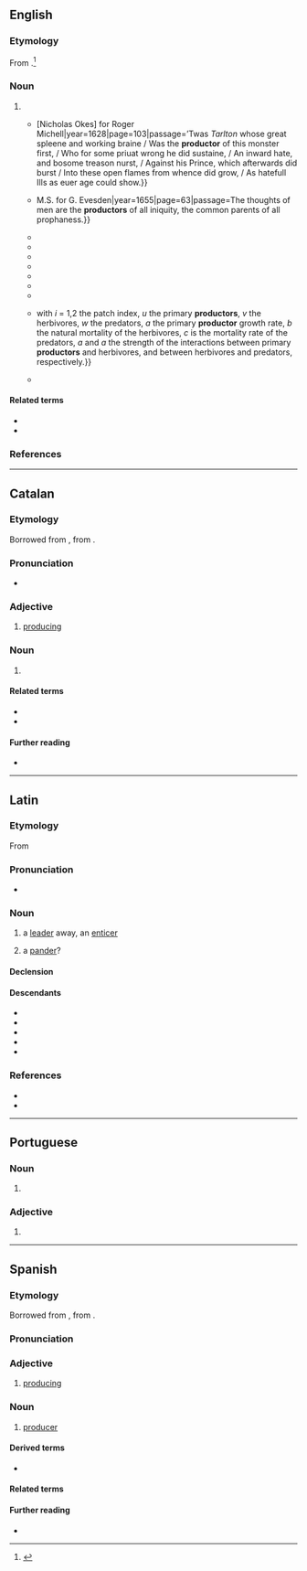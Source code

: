 ==English==

===Etymology===
From {{suffix|en|product|or}}.<ref>{{R:Merriam-Webster Online}}</ref>

===Noun===
{{en-noun}}

# {{synonym of|en|producer}}
#* {{quote-book|en|author=&#91;{{w|Francis Hubert}}&#93;|title=The Deplorable Life and Death of Edward the Second, King of England Together with the Downefall of the Two Vnfortunate Fauorits, Gauestone and Spencer. Storied in an Excellent Poëm.|location=London|publisher={{...|Printed [by]}}[Nicholas Okes] for Roger Michell|year=1628|page=103|passage=’Twas ''Tarlton'' whose great spleene and working braine / Was the '''productor''' of this monster first, / Who for some priuat wrong he did sustaine, / An inward hate, and bosome treason nurst, / Against his Prince, which afterwards did burst / Into these open flames from whence did grow, / As hatefull Ills as euer age could show.}}
#* {{quote-book|en|author=John Bisco|title=The Grand Triall of True Conversion. Or, Sanctifying Grace Appearing and Acting First and Chiefly in the Thoughts.: A Treatise Wherein These Two Mysteries Are Opened.{{nb...|1. The Mystery of Iniquity Working in Mans Thoughts by Corrupt Nature. II. The Mystery of Holiness Working in the Thoughts of Sanctified Persons. Together with Precious Preservatives Against Evill Thoughts.}}|location=London|publisher={{...|Printed by}}M.S. for G. Evesden|year=1655|page=63|passage=The thoughts of men are the '''productors''' of all iniquity, the common parents of all prophaness.}}
#* {{quote-book|en|author=a Merchant|title=A Discourse of the Duties on Merchandize, More Particularly That on Sugars, Occasionally Offer’d, in Answer to a Pamphlet, Intituled, The Groans of the Plantations, &c.{{nb...|Exposing the Weakness of the Said Pamphlet, and Plainly Demonstrating, That the Taking off the Imposition on Sugars Would Not Be One Farthing Advantage to the Plantations, and yet Take Away Yearly a Great Sum from Their Majesties Present Revenue. Also, Shewing How the Last Imposition on Sugars Did Truly Affect that Trade, and How the Same Might Yet Be Advanc’d, to the Greater Benefit Both of This Kingdom and the Plantations. Also, How Certain Regulations Might Be Made, for the Better Accommodating the Duties on Merchandize, Both to the Advantage of Trade and the Revenue.}}|location=London|year=1695|page=22|passage=For the firſt then I offer this Argument, That if thoſe Impoſitions we lay upon Foreign Commodities, do not leſſen their Importation, Expence, or Demand here, their Prices alſo Advancing proportionably, then the Impoſition doth not affect the '''Productors''', but the Expenders: But we find that those Merchandizes Imported, are not leſſened in their Importation, Expence, or Demand, and have not failed to reach a proportionable Advance; therefore ’tis plain, that ſuch Impositions lie wholly on the Expenders, and do not affect the '''Productors'''.}}
#* {{quote-journal|en|title=Charltoniana. On Love.|journal=The Washingtonian|url=https://www.newspapers.com/newspage/489834356/|volume=II|issue=65|location=Windsor, Vt.|date=14 October 1811|passage=But, although {{smc|love}} may be the original '''productor''' of many co-existent passions, these arise from subsequent causes, and are never to be considered as other than collateral effects, which a peculiarity of circumstances alone can produce, and which a fortuitous change may increase or annul.}}
#* {{quote-journal|en|title=Romford Agricultural Association|journal=The Essex Standard; and Colchester, Chelmsford, Maldon, Harwich Manningtree, Witham, Halsted, Braintree, Romford, Sudbury, Hedingham, Coggeshall, Bishop’s-Stortford, Dunmow, Saffron-Walden, Southend, and General County Advertiser|url=https://www.newspapers.com/newspage/396558849/|issue=261|location=Colchester|publisher=John Taylor, Jun.; Chelmsford: Henry Thomas Biddell|date=1 January 1836|passage=This somewhat paradoxical circumstance—and all the farmers expenses were shown to be strictly analogous, was fully accounted for by the taxes on the articles consumed by all workmen and labourers from the mines to the farm-yard; including, of necessity, the '''productors''' of the tools which their workmen employ.}}
#* {{quote-journal|en|journal=Proceedings of the Annual Sessions of the National Fraternal Congress|year=1903|page=174|passage=Apart from meals, it is a destroyer of arteries and a '''productor''' of sclerosis of the connective tissues throughout the body.}}
#* {{quote-journal|en|journal=Hearings Before a Subcommittee of the Committee on Banking and Currency, United States Senate, Eighty-First Congress, First Session on S. 138, S. 685, S. 686, S. 709, S. 712, S. 724, and S. 757, Bills Pertaining to General House Legislation|location=Washington, D.C.|publisher=[[w:United States Government Publishing Office|United States Government Printing Office]]|year=1949|page=588|passage=Senator {{smc|Cain}}. You are just going further than the President in that every phase of human endeavor where a particular need cannot be filled, that is, if the private '''productors''' do not volunteer, you think the Government should undertake that function?}}
#* {{quote-book|en|author=Joseph H. Young|title=Morphology of the White Shrimp Penaeus setiferus (Linnaeus 1758)|series=Fishery Bulletin|location=Washington, D.C.|publisher=[[w:United States Government Publishing Office|United States Government Printing Office]]|year=1959|page=80|passage=The propodite '''productors''' in ''Penaeus'' are homologous with the propodite '''productor''' in ''Astacus'', ''Pandalus'', and ''Callinectes''.}}
#* {{quote-journal|en|journal=Annali di botanica|year=1994|page=69|passage=This work is used in biosynthesis and somehow transforms the '''productors'''; from these, organic matter is transferred to respiratory systems (both in autotrophic or eterotrophic organisms).}}
#* {{quote-book|en|author=Bernard Cazelles|author2=Lewi Stone|author3=Gérard Boudjema|chapter=Phase Synchrony induced by Environmental Perturbations in Chaotic Populations|editor=Vincenzo Capasso|title=Mathematical Modelling & Computing in Biology and Medicine: 5th ESMTB Conference 2002|year=2003|page=263|passage={{...}}with ''i'' = 1,2 the patch index, ''u'' the primary '''productors''', ''v'' the herbivores, ''w'' the predators, ''a'' the primary '''productor''' growth rate, ''b{{sub|i}}'' the natural mortality of the herbivores, ''c'' is the mortality rate of the predators, ''a''{{sub|1}} and ''a''{{sub|2}} the strength of the interactions between primary '''productors''' and herbivores, and between herbivores and predators, respectively.}}
#* {{quote-book|en|author=Aleksandra Šmitran|author2=Ina Gajić|author3=LJiljana Božić|author4=Lazar Ranin|chapter=Adherence and Biofilm Production of ''Streptococcus pyogenes''|editors=Dharumadurai Dhanasekaran and Nooruddin Thajuddin|title=Microbial Biofilms: Importance and Applications|publisher=InTech|year=2016|page=63|isbn=978-953-51-2435-1|passage=Non-invasive isolates were stable biofilm '''productors'''. There was no correlation between adherence and biofilm production among invasive isolates. Invasive isolates were also unstable biofilm '''productors'''.}}

====Related terms====
* {{l|en|productress}}
* {{l|en|productrix}}

===References===
<references/>

----

==Catalan==

===Etymology===
Borrowed from {{bor|ca|la|productor}}, from {{m|la|productus}}.

===Pronunciation===
* {{ca-IPA}}

===Adjective===
{{ca-adj}}

# [[producing]]

===Noun===
{{ca-noun|m|f=productora}}

# {{l|en|producer}}

====Related terms====
* {{l|ca|producte}}
* {{l|ca|produir}}

====Further reading====
* {{R:IEC2}}

----

==Latin==

===Etymology===
From {{suffix|la|prōdūcō|tor|pos2=agent suffix}}

===Pronunciation===
* {{la-IPA|prōductor}}

===Noun===
{{la-noun|prōductor<3>|g=m}}

# a [[leader]] away, an [[enticer]]
# {{lb|la|dubious}} a [[pander]]?

====Declension====
{{la-ndecl|prōductor<3>}}

====Descendants====
* {{desc|ca|productor}}
* {{desc|fr|producteur}}
* {{desc|it|produttore}}
* {{desc|pt|productor|produtor}}
* {{desc|es|productor}}

===References===
* {{R:L&S}}
* {{R:Gaffiot}}

----

==Portuguese==

===Noun===
{{pt-noun|m|es|f=productora}}

# {{pt-obsolete-silent-letter-1911|produtor}}

===Adjective===
{{pt-adj|product|or}}

# {{pt-obsolete-silent-letter-1911|produtor}}

----

==Spanish==

===Etymology===
Borrowed from {{bor|es|la|productor}}, from {{m|la|productus}}.

===Pronunciation===
{{es-IPA}}

===Adjective===
{{es-adj}}

# [[producing]]

===Noun===
{{es-noun|m|f=productora}}

# [[producer]]

====Derived terms====
* {{l|es|agroproductor}}

====Related terms====
{{rel3|es
|producción
|producto
|producir}}

====Further reading====
* {{R:DRAE}}